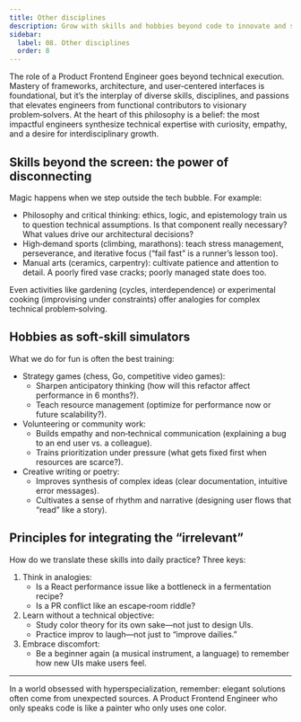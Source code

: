 ```yaml
---
title: Other disciplines
description: Grow with skills and hobbies beyond code to innovate and solve better
sidebar:
  label: 08. Other disciplines
  order: 8
---
```


The role of a Product Frontend Engineer goes beyond technical execution. Mastery of frameworks, architecture, and user‑centered interfaces is foundational, but it’s the interplay of diverse skills, disciplines, and passions that elevates engineers from functional contributors to visionary problem‑solvers. At the heart of this philosophy is a belief: the most impactful engineers synthesize technical expertise with curiosity, empathy, and a desire for interdisciplinary growth.

## Skills beyond the screen: the power of disconnecting

Magic happens when we step outside the tech bubble. For example:

- Philosophy and critical thinking: ethics, logic, and epistemology train us to question technical assumptions. Is that component really necessary? What values drive our architectural decisions?
- High‑demand sports (climbing, marathons): teach stress management, perseverance, and iterative focus (“fail fast” is a runner’s lesson too).
- Manual arts (ceramics, carpentry): cultivate patience and attention to detail. A poorly fired vase cracks; poorly managed state does too.

Even activities like gardening (cycles, interdependence) or experimental cooking (improvising under constraints) offer analogies for complex technical problem‑solving.

## Hobbies as soft‑skill simulators

What we do for fun is often the best training:

- Strategy games (chess, Go, competitive video games):
  - Sharpen anticipatory thinking (how will this refactor affect performance in 6 months?).
  - Teach resource management (optimize for performance now or future scalability?).
- Volunteering or community work:
  - Builds empathy and non‑technical communication (explaining a bug to an end user vs. a colleague).
  - Trains prioritization under pressure (what gets fixed first when resources are scarce?).
- Creative writing or poetry:
  - Improves synthesis of complex ideas (clear documentation, intuitive error messages).
  - Cultivates a sense of rhythm and narrative (designing user flows that “read” like a story).

## Principles for integrating the “irrelevant”

How do we translate these skills into daily practice? Three keys:

1. Think in analogies:
   - Is a React performance issue like a bottleneck in a fermentation recipe?
   - Is a PR conflict like an escape‑room riddle?
2. Learn without a technical objective:
   - Study color theory for its own sake—not just to design UIs.
   - Practice improv to laugh—not just to “improve dailies.”
3. Embrace discomfort:
   - Be a beginner again (a musical instrument, a language) to remember how new UIs make users feel.

---

In a world obsessed with hyperspecialization, remember: elegant solutions often come from unexpected sources. A Product Frontend Engineer who only speaks code is like a painter who only uses one color.
